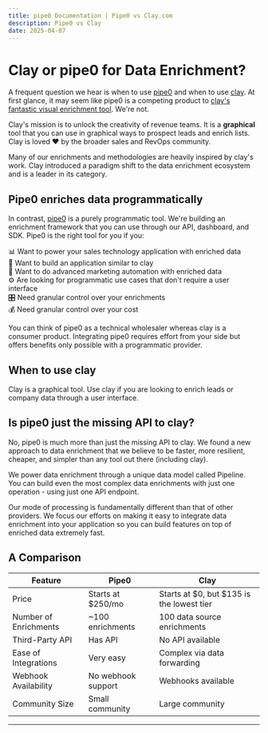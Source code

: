 ```yaml
---
title: pipe0 Documentation | Pipe0 vs Clay.com
description: Pipe0 vs Clay
date: 2025-04-07
---
```


# Clay or pipe0 for Data Enrichment?

A frequent question we hear is when to use [pipe0](https://pipe0.com) and when to use [clay](https://clay.com). At first glance, it may 
seem like pipe0 is a competing product to [clay's fantastic visual enrichment tool](https://clay.com). We're not.

Clay's mission is to unlock the creativity of revenue teams. It is a **graphical** tool that you can use in graphical
ways to prospect leads and enrich lists. Clay is loved ❤️ by the broader sales and RevOps community.

Many of our enrichments and methodologies are heavily inspired by clay's work. Clay introduced a 
paradigm shift to the data enrichment ecosystem and is a leader in its category.

## Pipe0 enriches data programmatically

In contrast, [pipe0](https://pipe0.com) is a purely programmatic tool. We're building an enrichment framework 
that you can use through our API, dashboard, and SDK. Pipe0 is the right tool for you if you:

📊 Want to power your sales technology application with enriched data <br />
🌈 Want to build an application similar to clay <br />
🤖 Want to do advanced marketing automation with enriched data <br />
⚙️ Are looking for programmatic use cases that don't require a user interface <br />
🎛️ Need granular control over your enrichments <br />
💰 Need granular control over your cost <br />

You can think of pipe0 as a technical wholesaler whereas clay is a consumer product. Integrating pipe0 requires 
effort from your side but offers benefits only possible with a programmatic provider.

## When to use clay

Clay is a graphical tool. Use clay if you are looking to enrich leads or company data through a user interface.

## Is pipe0 just the missing API to clay?

No, pipe0 is much more than just the missing API to clay. We found a new approach to data enrichment that 
we believe to be faster, more resilient, cheaper, and simpler than any tool out there (including clay).

We power data enrichment through a unique data model called <AppLink linkType="pipeline">Pipeline</AppLink>.
You can build even the most complex data enrichments with just one operation - using just one API endpoint.

Our mode of processing is fundamentally different than that of other providers. We focus our efforts on 
making it easy to integrate data enrichment into your application so you can build features on top of enriched data
extremely fast.

## A Comparison

| Feature                  | Pipe0             | Clay              |
|--------------------------|-------------------|-------------------|
| Price                    | Starts at $250/mo | Starts at $0, but $135 is the lowest tier |
| Number of Enrichments    | ~100 enrichments  | 100 data source enrichments |
| Third-Party API          | Has API           | No API available  |
| Ease of Integrations     | Very easy         | Complex via data forwarding |
| Webhook Availability     | No webhook support| Webhooks available |
| Community Size           | Small community   | Large community   |

--- 
